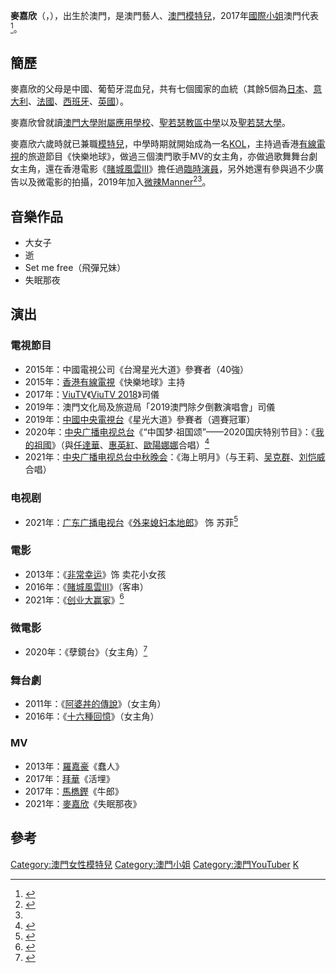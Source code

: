 {{藝人
| 姓名 = 麥嘉欣
| 類型 = 模特兒
| 圖片 = 
| 圖片尺寸 = 
| 圖片簡介 =
| 原名 = Sofia Vanessa dos Santos Paiva
| 外文名 = Sofia Paiva
| 外文 = 
| 羅馬拼音 = Mak Ka Yan
| 英文名 = Sofia
| 綽號 = 嘉欣BB、蘇菲亞、蘇菲、密瓜欣、菲菲、Miss Sofia
| 其他藝名 = 
| 國籍 = {{POR}} <br/> {{CNMO}}
| 籍貫 = 
| 出生日期 = {{birth date and age|1997|06|20}}
| 出生地點 ={{MAC-1951}}
| 逝世日期 = 
| 逝世地點 =
| 職業 = [[模特兒|模特兒]]、[[演員|演員]]、[[歌手|歌手]]、[[主持人|主持人]]、[[YouTuber|YouTuber]]
| 語言 = [[粵語|粵語]]、[[英語|英語]]、[[葡萄牙語|葡萄牙語]]、[[國語|國語]]
| 教育程度 = 聖若瑟大學心理學學士<ref>{{cite news |title=微辣美女Sofia麥嘉欣大學畢業　着畢業袍充滿知性美 |url=https://www.hk01.com/%E5%8D%B3%E6%99%82%E5%A8%9B%E6%A8%82/524914/%E5%BE%AE%E8%BE%A3%E7%BE%8E%E5%A5%B3sofia%E9%BA%A5%E5%98%89%E6%AC%A3%E5%A4%A7%E5%AD%B8%E7%95%A2%E6%A5%AD-%E7%9D%80%E7%95%A2%E6%A5%AD%E8%A2%8D%E5%85%85%E6%BB%BF%E7%9F%A5%E6%80%A7%E7%BE%8E |publisher=香港01}}</ref>
| 宗教信仰 = 天主教
| 配偶 = 
| 出道日期 = 2011年
| 代表作 = [[賭城風雲III|賭城風雲III]]
| 活躍年代 = 2015年－
| 經紀公司 = [[微辣Manner|微辣Manner]]
| 網站 =
| 相關團體 = 飛彈兄妹
| awards = 
*澳門國際小姐大賽2017 冠軍
*澳門MV頒獎盛典2017 最佳女演員
*澳門MV頒獎盛典2018 最佳演員團隊獎
*麵包台有你共鳴頒獎典禮2018 希望新星 
*中國中央電視台《星光大道》週賽冠軍
}}
'''麥嘉欣'''（{{lang-pt|'''Sofia Paiva'''}}，{{bd|1997年|6月20日||}}），出生於澳門，是澳門藝人、[[澳門|澳門]][[模特兒|模特兒]]，2017年[[國際小姐|國際小姐]]澳門代表<ref>{{cite news |title=前澳門小姐麥嘉欣曬「超胸身材」小妖精蠻腰一覽無遺 |url=https://www.chinatimes.com/fashion/20200602006492-263903?chdtv |publisher=中時電子報}}</ref>。

==簡歷==
麥嘉欣的父母是中國、葡萄牙混血兒，共有七個國家的血統（其餘5個為[[日本|日本]]、[[意大利|意大利]]、[[法國|法國]]、[[西班牙|西班牙]]、[[英國|英國]]）。

麥嘉欣曾就讀[[澳門大學附屬應用學校|澳門大學附屬應用學校]]、[[聖若瑟教區中學|聖若瑟教區中學]]以及[[聖若瑟大學|聖若瑟大學]]。

麥嘉欣六歲時就已兼職[[模特兒|模特兒]]，中學時期就開始成為一名[[KOL|KOL]]，主持過香港[[有線電視|有線電視]]的旅遊節目《快樂地球》，做過三個澳門歌手MV的女主角，亦做過歌舞舞台劇女主角，還在香港電影《[[賭城風雲III|賭城風雲III]]》擔任過[[臨時演員|臨時演員]]，另外她還有參與過不少廣告以及微電影的拍攝，2019年加入[[微辣Manner|微辣Manner]]<ref>{{cite news |title=【多圖】前澳門小姐麥嘉欣宣布加入微辣　中葡混血兒擁逆天美顏 |url=https://www.hk01.com/%E5%8D%B3%E6%99%82%E5%A8%9B%E6%A8%82/382509/%E5%A4%9A%E5%9C%96-%E5%89%8D%E6%BE%B3%E9%96%80%E5%B0%8F%E5%A7%90%E9%BA%A5%E5%98%89%E6%AC%A3%E5%AE%A3%E5%B8%83%E5%8A%A0%E5%85%A5%E5%BE%AE%E8%BE%A3-%E4%B8%AD%E8%91%A1%E6%B7%B7%E8%A1%80%E5%85%92%E6%93%81%E9%80%86%E5%A4%A9%E7%BE%8E%E9%A1%8F |publisher=香港01}}</ref><ref name=香港01/>。

==音樂作品==
*大女子
*逝
*Set me free（飛彈兄妹）
*失眠那夜

==演出==
===電視節目===
*2015年：中國電視公司《台灣星光大道》參賽者（40強）
*2015年：[[香港有線電視|香港有線電視]]《快樂地球》主持
*2017年：[[ViuTV|ViuTV]]《[[ViuTV_2018|ViuTV 2018]]》司儀
*2019年：澳門文化局及旅遊局「2019澳門除夕倒數演唱會」司儀
*2019年：[[中國中央電視台|中國中央電視台]]《星光大道》參賽者（週賽冠軍）
*2020年：[[中央广播电视总台|中央广播电视总台]]《“中国梦·祖国颂”——2020国庆特别节目》：《[[我的祖国_(电影插曲)|我的祖國]]》（與[[任達華|任達華]]、[[惠英紅|惠英紅]]、[[歐陽娜娜|歐陽娜娜]]合唱）<ref>{{cite news |title=【2020國慶晚會】歐陽娜娜張韶涵獻Sing 容祖兒楊穎陳偉霆同場演出 (23:22) |url=https://ol.mingpao.com/ldy/showbiz/latest/20200930/1601478850315/%E3%80%902020%E5%9C%8B%E6%85%B6%E6%99%9A%E6%9C%83%E3%80%91%E6%AD%90%E9%99%BD%E5%A8%9C%E5%A8%9C%E5%BC%B5%E9%9F%B6%E6%B6%B5%E7%8D%BBsing-%E5%AE%B9%E7%A5%96%E5%85%92%E6%A5%8A%E7%A9%8E%E9%99%B3%E5%81%89%E9%9C%86%E5%90%8C%E5%A0%B4%E6%BC%94%E5%87%BA |publisher=明報}}</ref>
*2021年：[[中央广播电视总台中秋晚会|中央广播电视总台中秋晚会]]：《海上明月》（与王莉、[[吴克群|吴克群]]、[[刘恺威|刘恺威]]合唱）

=== 电视剧 ===

* 2021年：[[广东广播电视台|广东广播电视台]]《[[外来媳妇本地郎|外来媳妇本地郎]]》 饰 苏菲<ref>{{Cite web|title=“最美澳门小姐”麦嘉欣加盟长寿剧，湾区新生代传递东方美_腾讯新闻|url=https://new.qq.com/omn/20210514/20210514A0F7YE00.html|access-date=2021-08-07|work=new.qq.com}}</ref>

===電影===
*2013年：《[[非常幸运|非常幸运]]》饰 卖花小女孩
*2016年：《[[賭城風雲III|賭城風雲III]]》（客串）
*2021年：《[[创业大赢家|创业大赢家]]》<ref>{{Cite web|title=《创业大赢家》开机，澳门小姐麦嘉欣演绎助农题材_电影|url=http://www.sohu.com/a/462868856_120091004|access-date=2021-08-07|work=www.sohu.com|language=en}}</ref>

===微電影===
*2020年：《孽鏡台》（女主角）<ref name=香港01>{{cite news |title=【多圖】前澳門小姐麥嘉欣「四年一次」派福利　曬激罕火辣三點式 |url=https://www.hk01.com/%E5%8D%B3%E6%99%82%E5%A8%9B%E6%A8%82/441563/%E5%A4%9A%E5%9C%96-%E5%89%8D%E6%BE%B3%E9%96%80%E5%B0%8F%E5%A7%90%E9%BA%A5%E5%98%89%E6%AC%A3-%E5%9B%9B%E5%B9%B4%E4%B8%80%E6%AC%A1-%E6%B4%BE%E7%A6%8F%E5%88%A9-%E6%9B%AC%E6%BF%80%E7%BD%95%E7%81%AB%E8%BE%A3%E4%B8%89%E9%BB%9E%E5%BC%8F |publisher=香港01}}</ref>

===舞台劇===
*2011年：《[[阿婆丼的傳說|阿婆丼的傳說]]》（女主角）
*2016年：《[[十六種回憶|十六種回憶]]》（女主角）

===MV===
*2013年：[[羅嘉豪|羅嘉豪]]《蠢人》
*2017年：[[拜華|拜華]]《活埋》
*2017年：[[馬檇鏗|馬檇鏗]]《牛郎》
*2021年：[[麥嘉欣|麥嘉欣]]《失眠那夜》

==參考==
{{reflist}}

{{微辣Manner}}
[[Category:澳門女性模特兒|Category:澳門女性模特兒]]
[[Category:澳門小姐|Category:澳門小姐]]
[[Category:澳門YouTuber|Category:澳門YouTuber]]
[[Category:麥姓|K]]
